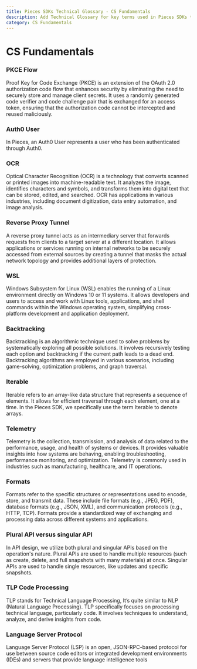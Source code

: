 ```yaml
---
title: Pieces SDKs Technical Glossary - CS Fundamentals
description: Add Technical Glossary for key terms used in Pieces SDKs to help explain these to the developers
category: CS Fundamentals
---
```


# CS Fundamentals

### PKCE Flow

Proof Key for Code Exchange (PKCE) is an extension of the OAuth 2.0 authorization code flow that enhances security by eliminating the need to securely store and manage client secrets. It uses a randomly generated code verifier and code challenge pair that is exchanged for an access token, ensuring that the authorization code cannot be intercepted and reused maliciously.

### Auth0 User

In Pieces, an Auth0 User represents a user who has been authenticated through Auth0.

### OCR

Optical Character Recognition (OCR) is a technology that converts scanned or printed images into machine-readable text. It analyzes the image, identifies characters and symbols, and transforms them into digital text that can be stored, edited, and searched. OCR has applications in various industries, including document digitization, data entry automation, and image analysis.

### Reverse Proxy Tunnel

A reverse proxy tunnel acts as an intermediary server that forwards requests from clients to a target server at a different location. It allows applications or services running on internal networks to be securely accessed from external sources by creating a tunnel that masks the actual network topology and provides additional layers of protection.

### WSL

Windows Subsystem for Linux (WSL) enables the running of a Linux environment directly on Windows 10 or 11 systems. It allows developers and users to access and work with Linux tools, applications, and shell commands within the Windows operating system, simplifying cross-platform development and application deployment.

### Backtracking

Backtracking is an algorithmic technique used to solve problems by systematically exploring all possible solutions. It involves recursively testing each option and backtracking if the current path leads to a dead end. Backtracking algorithms are employed in various scenarios, including game-solving, optimization problems, and graph traversal.

### Iterable

Iterable refers to an array-like data structure that represents a sequence of elements. It allows for efficient traversal through each element, one at a time. In the Pieces SDK, we specifically use the term Iterable to denote arrays.

### Telemetry

Telemetry is the collection, transmission, and analysis of data related to the performance, usage, and health of systems or devices. It provides valuable insights into how systems are behaving, enabling troubleshooting, performance monitoring, and optimization. Telemetry is commonly used in industries such as manufacturing, healthcare, and IT operations.

### Formats

Formats refer to the specific structures or representations used to encode, store, and transmit data. These include file formats (e.g., JPEG, PDF), database formats (e.g., JSON, XML), and communication protocols (e.g., HTTP, TCP). Formats provide a standardized way of exchanging and processing data across different systems and applications.

### Plural API versus singular API

In API design, we utilize both plural and singular APIs based on the operation's nature. Plural APIs are used to handle multiple resources (such as create, delete, and full snapshots with many materials) at once. Singular APIs are used to handle single resources, like updates and specific snapshots.

### TLP Code Processing

TLP stands for Technical Language Processing, It’s quite similar to NLP (Natural Language Processing). TLP specifically focuses on processing technical language, particularly code. It involves techniques to understand, analyze, and derive insights from code.

### Language Server Protocol

Language Server Protocol (LSP) is an open, JSON-RPC-based protocol for use between source code editors or integrated development environments (IDEs) and servers that provide language intelligence tools

